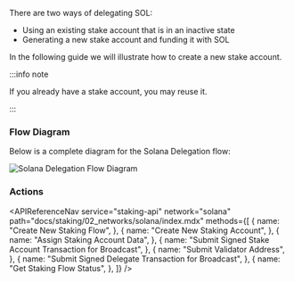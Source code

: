 
There are two ways of delegating SOL:

- Using an existing stake account that is in an inactive state
- Generating a new stake account and funding it with SOL

In the following guide we will illustrate how to create a new stake account.

:::info note

If you already have a stake account, you may reuse it.

:::

### Flow Diagram

Below is a complete diagram for the Solana Delegation flow:

<img src={img1} alt="Solana Delegation Flow Diagram" className="inline-image" />

### Actions

<APIReferenceNav
  service="staking-api"
  network="solana"
  path="docs/staking/02_networks/solana/index.mdx"
  methods={[
    {
      name: "Create New Staking Flow",
    },
    {
      name: "Create New Staking Account",
    },
    {
      name: "Assign Staking Account Data",
    },
    {
      name: "Submit Signed Stake Account Transaction for Broadcast",
    },
    {
      name: "Submit Validator Address",
    },
    {
      name: "Submit Signed Delegate Transaction for Broadcast",
    },
    {
      name: "Get Staking Flow Status",
    },
  ]}
/>
